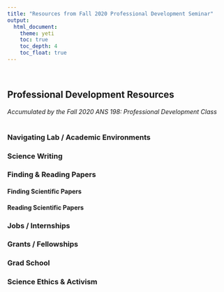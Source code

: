 ```yaml
---
title: "Resources from Fall 2020 Professional Development Seminar"
output: 
  html_document:
    theme: yeti
    toc: true
    toc_depth: 4
    toc_float: true
---
```


<!-- Global site tag (gtag.js) - Google Analytics -->
<script async src="https://www.googletagmanager.com/gtag/js?id=UA-16099315-7"></script>
<script>
  window.dataLayer = window.dataLayer || [];
  function gtag(){dataLayer.push(arguments);}
  gtag('js', new Date());

  gtag('config', 'UA-16099315-7');
</script>

<br>



## Professional Development Resources

*Accumulated by the Fall 2020 ANS 198: Professional Development Class*
<br />
<br />


### Navigating Lab / Academic Environments

### Science Writing

### Finding & Reading Papers

#### Finding Scientific Papers

#### Reading Scientific Papers

### Jobs / Internships

### Grants / Fellowships


### Grad School

### Science Ethics & Activism

